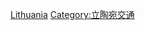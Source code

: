 {{commonscat|Aviation in Lithuania}}
[[Category:欧洲各国航空|Lithuania]]
[[Category:立陶宛交通|Category:立陶宛交通]]